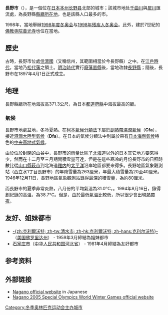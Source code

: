 {{日本都市|
自治體名=長野市|
類型=中核市|
圖像=[[File:Zenkoji02s3200.jpg|240px]]|
圖像說明=[[善光寺|善光寺]]（[[日本百觀音|日本百觀音]]番外札所）|
市章=[[File:Emblem_of_Nagano_City.svg|100px]]|
日文原名=長野市|
平假名=ながのし|
羅馬字拼音=Nagano-shi|
都道府縣=長野縣|
支廳=|
編號=20201-1|
面積=834.81|
邊界未定=有|
人口=366,428|
統計時間=2021年7月1日|
自治體=[[須坂市|須坂市]]、[[中野市|中野市]]、[[千曲市|千曲市]]、[[上田市|上田市]]、[[大町市|大町市]]、[[筑北村|筑北村]]、[[麻績村|麻績村]]、[[生坂村|生坂村]]、[[白馬村|白馬村]]、[[小谷村|小谷村]]、[[小布施町|小布施町]]、[[信濃町|信濃町]]、[[飯綱町|飯綱町]]、[[小川村|小川村]]<br />'''[[新潟縣|新潟縣]]'''：[[妙高市|妙高市]]|
花=[[蘋果|蘋果]]|
樹=[[華東椴|華東椴]]|
鳥=|
其他象徵物=|
其他象徵=|
郵遞區號=380-8512|
所在地=長野市大字鶴賀綠町1613番地|
市長=[[荻原健司|荻原健司]]|
電話號碼=26-226-4911 |
外部連結=http://www.city.nagano.nagano.jp/|
經度=|
緯度=|
地圖=[[File:Nagano_in_Nagano_Prefecture.png|250px]]|
}}
'''長野市'''（{{jpn|j=長野市|hg=ながのし|rm=Nagano shi|f=y}}），是一個位在[[日本|日本]][[本州|本州]][[长野县|长野县]]北部的城市；該城市地处[[千曲川|千曲川]]與[[犀川|犀川]]匯流處，為長野縣[[縣廳所在地|縣廳所在地]]，也是該縣人口最多的市。
	
1998年，當地舉辦[[1998年冬季奥林匹克运动会|1998年度冬奥会]]与[[1998年残疾人冬奥会|1998年残疾人冬奥会]]。此外，建於7世紀的[[佛教寺院|佛教寺院]][[善光寺|善光寺]]也位在當地。

==歷史==
古時，長野市位處[[信濃國|信濃國]]（又稱信州，其範圍相當於今長野縣）之中。在[[江戶時代|江戶時代]]，當地乃[[松代藩|松代藩]]之領土。[[明治時代|明治時代]]實行[[廢藩置縣|廢藩置縣]]後，當地改隸[[長野縣|長野縣]]；隨後，長野市在1897年4月1日正式成立。

==地理==
長野縣廳所在地海拔高371.3公尺，為日本[[都道府縣|都道府縣]]中海拔最高的廳。

===氣候===
長野市地處盆地，冬冷夏熱。在[[柯本氣候分類法|柯本氣候分類法]]下屬於[[副熱帶濕潤氣候|副熱帶濕潤氣候]]（'''Cfa'''），接近[[濕潤大陸型氣候|濕潤大陸型氣候]]（'''Dfa'''）。在日本的氣候分類法中則屬於帶有[[日本海側氣候|日本海側氣候]]特色的[[中央高地式氣候|中央高地式氣候]]。

由於位於封閉的山谷中，長野市的雨量比除了[[北海道|北海道]]以外的日本其它地方要來得少，然而在十二月至三月期間積雪量可達{{convert|2.57|m|in|0}}，但是在這些寒冷的月份長野市的日照時數比從[[山口縣|山口縣]][[萩市|萩市]]到北海道[[稚内|稚内]]的[[太平洋|太平洋]]沿岸地區都要來得多。長野地區氣象觀測站（西立水1丁目長野市）的年降雪量為263厘米，年最大積雪量為20至40厘米。1946年12月11日，長野地區氣象觀測站錄得最深的積雪量，為約80厘米。

而長野市的夏季非常炎熱，八月份的平均氣溫為31.0°C，。1994年8月16日，錄得創紀錄的高溫，為38.7°C。但是，由於最低氣溫比較低，所以很少會出現[[熱帶夜|熱帶夜]]。
<div style="width:70%;">
{{Weather box
|location = Nagano, Japan (1981–2010)
|metric first = yes
|single line = yes
|Jan record high C = 18.1
|Feb record high C = 22.5
|Mar record high C = 24.4
|Apr record high C = 30.8
|May record high C = 34.2
|Jun record high C = 35.6
|Jul record high C = 37.9
|Aug record high C = 38.7
|Sep record high C = 36.3
|Oct record high C = 32.2
|Nov record high C = 26.2
|Dec record high C = 22.0
|year record high C = 38.7
|Jan high C = 3.5
|Feb high C = 4.7
|Mar high C = 9.5
|Apr high C = 17.3
|May high C = 22.5
|Jun high C = 25.7
|Jul high C = 29.1
|Aug high C = 31.0
|Sep high C = 25.6
|Oct high C = 19.2
|Nov high C = 13.0
|Dec high C = 6.8
|year high C = 17.3
|Jan low C = −4.1
|Feb low C = −3.8
|Mar low C = −0.8
|Apr low C = 4.9
|May low C = 10.5
|Jun low C = 15.8
|Jul low C = 20.0
|Aug low C = 21.3
|Sep low C = 16.9
|Oct low C = 9.7
|Nov low C = 3.1
|Dec low C = −1.6
|year low C = 7.66
|Jan record low C = −17.0
|Feb record low C = −16.4
|Mar record low C = −14.6
|Apr record low C = −6.5
|May record low C = −1.8
|Jun record low C = 3.9
|Jul record low C = 10.2
|Aug record low C = 10.7
|Sep record low C = 5.5
|Oct record low C = −1.9
|Nov record low C = −11.4
|Dec record low C = −15.2
|year record low C = −17.0
|precipitation colour = green
|Jan precipitation mm = 51.1
|Feb precipitation mm = 49.8
|Mar precipitation mm = 59.4
|Apr precipitation mm = 53.9
|May precipitation mm = 75.1
|Jun precipitation mm = 109.2
|Jul precipitation mm = 134.4
|Aug precipitation mm = 97.8
|Sep precipitation mm = 129.4
|Oct precipitation mm = 82.8
|Nov precipitation mm = 44.3
|Dec precipitation mm = 45.5
|year precipitation mm = 
|Jan snow cm = 98
|Feb snow cm = 82
|Mar snow cm = 27
|Apr snow cm = 3
|May snow cm = 0
|Jun snow cm = 0
|Jul snow cm = 0
|Aug snow cm = 0
|Sep snow cm = 0
|Oct snow cm = 0
|Nov snow cm = 2
|Dec snow cm = 45
|year snow cm = 
|Jan humidity = 78
|Feb humidity = 74
|Mar humidity = 68
|Apr humidity = 61
|May humidity = 64
|Jun humidity = 70
|Jul humidity = 74
|Aug humidity = 72
|Sep humidity = 74
|Oct humidity = 75
|Nov humidity = 76
|Dec humidity = 77
|year humidity = 
|Jan precipitation days = 13.0
|Feb precipitation days = 11.5
|Mar precipitation days = 12.0
|Apr precipitation days = 9.2
|May precipitation days = 10.0
|Jun precipitation days = 11.4
|Jul precipitation days = 13.1
|Aug precipitation days = 9.8
|Sep precipitation days = 11.7
|Oct precipitation days = 9.1
|Nov precipitation days = 8.6
|Dec precipitation days = 10.4
|unit precipitation days = 0.5 mm
|Jan snow days = 22.9
|Feb snow days = 19.6
|Mar snow days = 8.2
|Apr snow days = 0.6
|May snow days = 0.0
|Jun snow days = 0.0
|Jul snow days = 0.0
|Aug snow days = 0.0
|Sep snow days = 0.0
|Oct snow days = 0.0
|Nov snow days = 0.9
|Dec snow days = 10.8
|Jan sun = 127.2
|Feb sun = 131.3
|Mar sun = 168.5
|Apr sun = 198.3
|May sun = 207.3
|Jun sun = 162.2
|Jul sun = 168.8
|Aug sun = 204.3
|Sep sun = 141.7
|Oct sun = 152.4
|Nov sun = 139.1
|Dec sun = 135.6
|year sun = 
|source 1 = [[日本氣象廳|日本氣象廳]]<ref>{{cite web
| url = http://www.data.jma.go.jp/obd/stats/etrn/view/nml_sfc_ym.php?prec_no=19&prec_ch=%8B%FA%98H%8Ex%92%A1&block_no=47610&block_ch=%8B%FA%98H&year=&month=&day=&elm=normal&view=
| title = 平年値（年・月ごとの値）
| accessdate = 2010-10-29
| publisher = Japan Meteorological Agency
| archive-date = 2018-12-26
| archive-url = https://web.archive.org/web/20181226092508/http://www.data.jma.go.jp/obd/stats/etrn/view/nml_sfc_ym.php?prec_no=19&prec_ch=%8B%FA%98H%8Ex%92%A1&block_no=47610&block_ch=%8B%FA%98H&year=&month=&day=&elm=normal&view=%0A
| dead-url = no
}}</ref>
|source 2 = [[日本氣象廳|日本氣象廳]] (紀錄)<ref>{{cite web
| url = http://www.data.jma.go.jp/obd/stats/etrn/view/rank_s.php?prec_no=19&prec_ch=%8B%FA%98H%8Ex%92%A1&block_no=47610&block_ch=%8B%FA%98H&year=&month=&day=&elm=rank&view=
| title = 観測史上1～10位の値（年間を通じての値）
| accessdate = 2010-10-29
| publisher = Japan Meteorological Agency
| archive-date = 2018-12-26
| archive-url = https://web.archive.org/web/20181226092509/http://www.data.jma.go.jp/obd/stats/etrn/view/rank_s.php?prec_no=19&prec_ch=%8B%FA%98H%8Ex%92%A1&block_no=47610&block_ch=%8B%FA%98H&year=&month=&day=&elm=rank&view=%0A
| dead-url = no
}}</ref>
|date=August 2010
}}

</div>

{{climate chart
|[[長野市|長野市]] (1981–2010)
|-4.1 |3.5 |51
|-3.8 |4.7 |50
|-0.8 |9.5 |59
|4.9 |17.3 |54
|10.5 |22.5 |75
|15.8  |25.7 |109
|20  |29.1 |134
|21.3  |31.0 |98
|16.9  |25.6 |129
|9.7 |19.2 |83
|3.1 |13 |44
|-1.6 |6.8 |46
|source = [[日本氣象廳|日本氣象廳]]<ref>{{cite web
| url = http://www.data.jma.go.jp/obd/stats/etrn/view/nml_sfc_ym.php?prec_no=19&prec_ch=%8B%FA%98H%8Ex%92%A1&block_no=47610&block_ch=%8B%FA%98H&year=&month=&day=&elm=normal&view=
| title = 平年値（年・月ごとの値）
| accessdate = 2010-10-29
| publisher = 日本氣象廳
| archive-date = 2018-12-26
| archive-url = https://web.archive.org/web/20181226092508/http://www.data.jma.go.jp/obd/stats/etrn/view/nml_sfc_ym.php?prec_no=19&prec_ch=%8B%FA%98H%8Ex%92%A1&block_no=47610&block_ch=%8B%FA%98H&year=&month=&day=&elm=normal&view=%0A
| dead-url = no
}}</ref>
}}

== 友好、姐妹都市 ==
* [[清水市_(佛羅里達州)|-{zh:克利爾沃特; zh-tw:清水市; zh-hk:克利爾沃特; zh-hans:克利尔沃特}-]]（[[美国|美国]][[佛罗里达州|佛罗里达州]]） - 1959年3月締結為姐妹都市
* [[石家庄市|石家庄市]]（[[中华人民共和国|中华人民共和国]][[河北省|河北省]]） - 1981年4月締結為友好都市

==参考资料==
{{Reflist}}

== 外部链接 ==

{{commons|Nagano|長野市}}
* [http://www.city.nagano.nagano.jp/ Nagano official website] {{Wayback|url=http://www.city.nagano.nagano.jp/ |date=20060127020041 }} in Japanese
* [https://web.archive.org/web/20090525093904/http://2005sowwg.com/ Nagano 2005 Special Olympics World Winter Games official website]

{{長野縣}}
{{日本都道府縣廳所在地}}
{{日本中核市}}
{{冬季奥运会主办城市}}

{{Authority control}}
[[Category:冬季奥林匹克运动会主办城市|Category:冬季奥林匹克运动会主办城市]]
